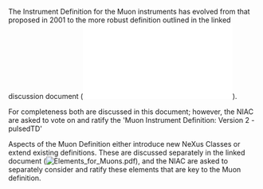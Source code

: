 The Instrument Definition for the Muon instruments has evolved from that proposed in 2001 to the more robust definition outlined in the linked discussion document ([[File:Muon_V2R7.pdf]]).

For completeness both are discussed in this document; however, the NIAC are asked to vote on and ratify the 'Muon Instrument Definition: Version 2 - pulsedTD'

Aspects of the Muon Definition either introduce new NeXus Classes or extend existing definitions. These are discussed separately in the linked document ([[File:Elements_for_Muons.pdf‎]]), and the NIAC are asked to separately consider and ratify these elements that are key to the Muon definition.